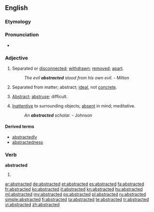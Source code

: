 ==English==

===Etymology===
{{suffix|abstract|ed}}

===Pronunciation===
* {{IPA|/æb.ˈstræk.tɪd/}}

===Adjective===
{{en-adj}}

# Separated or [[disconnected]]; [[withdrawn]]; [[remove]]d; [[apart]].
#: ''The evil '''abstracted''' stood from his own evil.'' - Milton
# {{context|obsolete}} Separated from matter; abstract; [[ideal]], not [[concrete]].
# {{context|obsolete}} [[abstract|Abstract]]; [[abstruse]]; difficult.
# [[inattentive|Inattentive]] to surrounding objects; [[absent]] in mind; meditative.
#: ''An '''abstracted''' scholar.'' - Johnson

====Derived terms====
* [[abstractedly]]
* [[abstractedness]]

===Verb===
'''abstracted'''

# {{past of|abstract}}

[[ar:abstracted]]
[[de:abstracted]]
[[et:abstracted]]
[[es:abstracted]]
[[fa:abstracted]]
[[fr:abstracted]]
[[ko:abstracted]]
[[it:abstracted]]
[[kn:abstracted]]
[[hu:abstracted]]
[[ml:abstracted]]
[[my:abstracted]]
[[ps:abstracted]]
[[pl:abstracted]]
[[ru:abstracted]]
[[simple:abstracted]]
[[fi:abstracted]]
[[ta:abstracted]]
[[te:abstracted]]
[[tr:abstracted]]
[[vi:abstracted]]
[[zh:abstracted]]